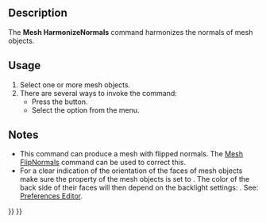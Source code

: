 <languages/>

{{Docnav
|[[Mesh_VertexCurvature|VertexCurvature]]
|[[Mesh_FlipNormals|FlipNormals]]
|[[Mesh_Workbench|Mesh]]
|IconL=Mesh_VertexCurvature.svg
|IconR=Mesh_FlipNormals.svg
|IconC=Workbench_Mesh.svg
}}

<div class="mw-translate-fuzzy">
{{GuiCommand/ru
|Name=Mesh HarmonizeNormals‏‎
|Name/ru=Mesh HarmonizeNormals‏‎
|MenuLocation=Сетки → Согласовать нормали
|Workbenches=[[Mesh Workbench/ru|Mesh]]
|Shortcut=
|SeeAlso=
}}
</div>

==Description==

The '''Mesh HarmonizeNormals''' command harmonizes the normals of mesh objects.

==Usage==

# Select one or more mesh objects.
# There are several ways to invoke the command:
#* Press the {{Button|[[Image:Mesh_HarmonizeNormals.svg|16px]] [[Mesh_HarmonizeNormals|Harmonize normals]]}} button.
#* Select the {{MenuCommand|Meshes → [[Image:Mesh_HarmonizeNormals.svg|16px]] Harmonize normals}} option from the menu.

==Notes==

* This command can produce a mesh with flipped normals. The [[Mesh_FlipNormals|Mesh FlipNormals]] command can be used to correct this.
* For a clear indication of the orientation of the faces of mesh objects make sure the {{PropertyView|Lighting}} property of the mesh objects is set to {{Value|One side}}. The color of the back side of their faces will then depend on the backlight settings: {{MenuCommand|Edit → Preferences... → Display → 3D View → Backlight color - Intensity}}. See: [[Preferences_Editor#3D_View|Preferences Editor]].


{{Docnav
|[[Mesh_VertexCurvature|VertexCurvature]]
|[[Mesh_FlipNormals|FlipNormals]]
|[[Mesh_Workbench|Mesh]]
|IconL=Mesh_VertexCurvature.svg
|IconR=Mesh_FlipNormals.svg
|IconC=Workbench_Mesh.svg
}}

{{Mesh Tools navi{{#translation:}}}}
{{Userdocnavi{{#translation:}}}}
{{clear}}
